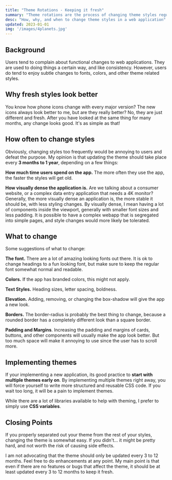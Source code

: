 ```yaml
---
title: "Theme Rotations - Keeping it fresh"
summary: "Theme rotations are the process of changing theme styles regularly, in order to keep your application from getting stale. This article talks about why and when you should change theme styles in your application."
desc: "How, why, and when to change theme styles in a web application"
updated: 2023-01-01
img: '/images/4planets.jpg'
---
```


## Background

Users tend to complain about functional changes to web applications.
They are used to doing things a certain way, and like consistency.
However, users do tend to enjoy subtle changes to fonts, colors, and other theme related styles.

## Why fresh styles look better

You know how phone icons change with every major version?
The new icons always look better to me, but are they really better? No, they are just different and fresh.
After you have looked at the same thing for many months, any change looks good.
It's as simple as that!

## How often to change styles

Obviously, changing styles too frequently would be annoying to users and defeat the purpose.
My opinion is that updating the theme should take place every **3 months to 1 year**, depending on a few things:

**How much time users spend on the app.**
The more often they use the app, the faster the styles will get old.

**How visually dense the application is.**
Are we talking about a consumer website, or a complex data entry application that needs a 4K monitor?
Generally, the more visually dense an application is, the more stable it should be, with less styling changes.
By visually dense, I mean having a lot of components inside the viewport, generally with smaller font sizes and less padding.
It is possible to have a complex webapp that is segregated into simple pages, and style changes would more likely be tolerated.

## What to change

Some suggestions of what to change:

**The font.** There are a lot of amazing looking fonts out there. It is ok to change headings to a fun looking font, but make sure to keep the regular font somewhat normal and readable.

**Colors.** If the app has branded colors, this might not apply.

**Text Styles.** Heading sizes, letter spacing, boldness.

**Elevation.** Adding, removing, or changing the box-shadow will give the app a new look.

**Borders.** The border-radius is probably the best thing to change, because a rounded border has a completely different look than a square border.

**Padding and Margins**. Increasing the padding and margins of cards, buttons, and other components will usually make the app look better. But too much space will make it annoying to use since the user has to scroll more.

## Implementing themes

If your implementing a new application, its good practice to **start with multiple themes early on**.
By implementing multiple themes right away, you will force yourself to write more structured and reusable CSS code.
If you wait too long, it will be a pain to implement themes.

While there are a lot of libraries available to help with theming, I prefer to simply use **CSS variables**.

## Closing Points

If you properly separated out your theme from the rest of your styles, changing the theme is somewhat easy. If you didn't... it might be pretty hard, and not worth the risk of causing side effects.

I am not advocating that the theme should only be updated every 3 to 12 months.
Feel free to do enhancements at any point.
My main point is that even if there are no features or bugs that affect the theme, it should be at least updated every 3 to 12 months to keep it fresh.
